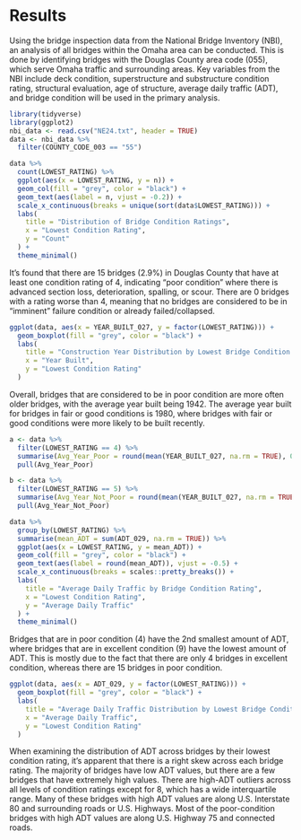 # Results

Using the bridge inspection data from the National Bridge Inventory (NBI), an analysis of all bridges within the Omaha area can be conducted. This is done by identifying bridges with the Douglas County area code (055), which serve Omaha traffic and surrounding areas. Key variables from the NBI include deck condition, superstructure and substructure condition rating, structural evaluation, age of structure, average daily traffic (ADT), and bridge condition will be used in the primary analysis.

```r
library(tidyverse)
library(ggplot2)
nbi_data <- read.csv("NE24.txt", header = TRUE)
data <- nbi_data %>%
  filter(COUNTY_CODE_003 == "55")
```

```r
data %>%
  count(LOWEST_RATING) %>%
  ggplot(aes(x = LOWEST_RATING, y = n)) +
  geom_col(fill = "grey", color = "black") +
  geom_text(aes(label = n, vjust = -0.2)) +
  scale_x_continuous(breaks = unique(sort(data$LOWEST_RATING))) +
  labs(
    title = "Distribution of Bridge Condition Ratings",
    x = "Lowest Condition Rating",
    y = "Count"
  ) +
  theme_minimal()
```

It's found that there are 15 bridges (2.9%) in Douglas County that have at least one condition rating of 4, indicating "poor condition" where there is advanced section loss, deterioration, spalling, or scour. There are 0 bridges with a rating worse than 4, meaning that no bridges are considered to be in "imminent" failure condition or already failed/collapsed.

```r
ggplot(data, aes(x = YEAR_BUILT_027, y = factor(LOWEST_RATING))) +
  geom_boxplot(fill = "grey", color = "black") +
  labs(
    title = "Construction Year Distribution by Lowest Bridge Condition Rating",
    x = "Year Built",
    y = "Lowest Condition Rating"
  )

```

Overall, bridges that are considered to be in poor condition are more often older bridges, with the average year built being 1942. The average year built for bridges in fair or good conditions is 1980, where bridges with fair or good conditions were more likely to be built recently.

```r
a <- data %>% 
  filter(LOWEST_RATING == 4) %>% 
  summarise(Avg_Year_Poor = round(mean(YEAR_BUILT_027, na.rm = TRUE), 0)) %>%
  pull(Avg_Year_Poor)

b <- data %>% 
  filter(LOWEST_RATING == 5) %>% 
  summarise(Avg_Year_Not_Poor = round(mean(YEAR_BUILT_027, na.rm = TRUE), 0)) %>% 
  pull(Avg_Year_Not_Poor)

data %>%
  group_by(LOWEST_RATING) %>%
  summarise(mean_ADT = sum(ADT_029, na.rm = TRUE)) %>%
  ggplot(aes(x = LOWEST_RATING, y = mean_ADT)) +
  geom_col(fill = "grey", color = "black") +
  geom_text(aes(label = round(mean_ADT)), vjust = -0.5) +
  scale_x_continuous(breaks = scales::pretty_breaks()) +
  labs(
    title = "Average Daily Traffic by Bridge Condition Rating",
    x = "Lowest Condition Rating",
    y = "Average Daily Traffic"
  ) +
  theme_minimal()
```

Bridges that are in poor condition (4) have the 2nd smallest amount of ADT, where bridges that are in excellent condition (9) have the lowest amount of ADT. This is mostly due to the fact that there are only 4 bridges in excellent condition, whereas there are 15 bridges in poor condition.

```r

ggplot(data, aes(x = ADT_029, y = factor(LOWEST_RATING))) +
  geom_boxplot(fill = "grey", color = "black") +
  labs(
    title = "Average Daily Traffic Distribution by Lowest Bridge Condition Rating",
    x = "Average Daily Traffic",
    y = "Lowest Condition Rating"
  )
```

When examining the distribution of ADT across bridges by their lowest condition rating, it's apparent that there is a right skew across each bridge rating. The majority of bridges have low ADT values, but there are a few bridges that have extremely high values. There are high-ADT outliers across all levels of condition ratings except for 8, which has a wide interquartile range. Many of these bridges with high ADT values are along U.S. Interstate 80 and surrounding roads or U.S. Highways. Most of the poor-condition bridges with high ADT values are along U.S. Highway 75 and connected roads.
